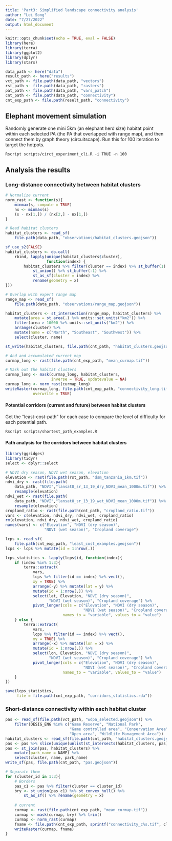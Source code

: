 ```yaml
---
title: 'Part3: Simplified landscape connectivity analysis'
author: "Lei Song"
date: "7/27/2022"
output: html_document
---
```


```r
knitr::opts_chunk$set(echo = TRUE, eval = FALSE)
library(here)
library(terra)
library(ggplot2)
library(dplyr)
library(stars)

data_path <- here("data")
result_path <- here("results")
vct_path <- file.path(data_path, "vectors")
rst_path <- file.path(data_path, "rasters")
pat_path <- file.path(data_path, "vars_patch")
cnt_path <- file.path(data_path, "connectivity")
cnt_exp_path <- file.path(result_path, "connectivity")
```

## Elephant movement simulation

Randomly generate one mini 5km (an elephant herd size) habitat point within each selected PA (the PA that overlapped with range map), and then connect them by graph theory (circuitscape). Run this for 100 iteration to target the hotpots.

```
Rscript scripts/circt_experiment_cli.R -i TRUE -n 100
```

## Analysis the results
### Long-distance connectivity between habitat clusters

```r
# Normalize current
norm_rast <- function(s){
    minmax(s, compute = TRUE)
    nx <- minmax(s)    
    (s - nx[1,]) / (nx[2,] - nx[1,])
}

# Read habitat clusters
habitat_clusters <- read_sf(
    file.path(data_path, "observations/habitat_clusters.geojson"))

sf_use_s2(FALSE)
habitat_clusters <- do.call(
    rbind, lapply(unique(habitat_clusters$cluster), 
                  function(index) {
        habitat_clusters %>% filter(cluster == index) %>% st_buffer(1) %>% 
            st_union() %>% st_buffer(-1) %>% 
            st_as_sf(cluster = index) %>% 
            rename(geometry = x)
}))

# Overlap with expert range map
range_map <- read_sf(
    file.path(data_path, "observations/range_map.geojson"))

habitat_clusters <- st_intersection(range_map, habitat_clusters) %>% 
    mutate(area = st_area(.) %>% units::set_units("km2")) %>% 
    filter(area > 10000 %>% units::set_units("km2")) %>% 
    arrange(cluster) %>% 
    mutate(name = c("North", "Southeast", "Southwest")) %>% 
    select(cluster, name)

st_write(habitat_clusters, file.path(cnt_path, "habitat_clusters.geojson"))

# And and accumulated current map
curmap_long <- rast(file.path(cnt_exp_path, "mean_curmap.tif"))

# Mask out the habitat clusters
curmap_long <- mask(curmap_long, habitat_clusters, 
                    inverse = TRUE, updatevalue = NA)
curmap_long <- norm_rast(curmap_long)
writeRaster(curmap_long, file.path(cnt_exp_path, "connectivity_long.tif"),
            overwrite = TRUE)
```

#### Potential corridors (current and future) between habitat clusters

Get the "least-cost-path" for each case to compare the level of difficulty for each potential path.

```
Rscript scripts/shortest_path_examples.R
```

#### Path analysis for the corridors between habitat clusters

```r
library(ggridges)
library(tidyr)
select <- dplyr::select

# NDVI dry season, NDVI wet season, elevation
elevation <- rast(file.path(rst_path, "dsm_tanzania_1km.tif"))
ndvi_dry <- rast(file.path(
    data_path, "NDVI","lansat8_sr_13_19_dry_NDVI_mean_1000m.tif")) %>% 
    resample(elevation)
ndvi_wet <- rast(file.path(
    data_path, "NDVI","lansat8_sr_13_19_wet_NDVI_mean_1000m.tif")) %>% 
    resample(elevation)
cropland_ratio <- rast(file.path(cnt_path, "cropland_ratio.tif"))
vars <- c(elevation, ndvi_dry, ndvi_wet, cropland_ratio)
rm(elevation, ndvi_dry, ndvi_wet, cropland_ratio)
names(vars) <- c("Elevation", "NDVI (dry season)", 
                 "NDVI (wet season)", "Cropland coverage")

lcps <- read_sf(
    file.path(cnt_exp_path, "least_cost_examples.geojson"))
lcps <- lcps %>% mutate(id = 1:nrow(.))

lcps_statistics <- lapply(lcps$id, function(index){
    if (index %in% 1:3){
        terra::extract(
            vars, 
            lcps %>% filter(id == index) %>% vect(),
            xy = TRUE) %>% 
            arrange(-y) %>% mutate(lat = y) %>% 
            mutate(id = 1:nrow(.)) %>% 
            select(lat, Elevation, "NDVI (dry season)", 
                   "NDVI (wet season)", "Cropland coverage") %>% 
            pivot_longer(cols = c("Elevation", "NDVI (dry season)", 
                                  "NDVI (wet season)", "Cropland coverage"),
                         names_to = "variable", values_to = "value")
    } else {
        terra::extract(
            vars, 
            lcps %>% filter(id == index) %>% vect(),
            xy = TRUE) %>% 
            arrange(-x) %>% mutate(lon = x) %>% 
            mutate(id = 1:nrow(.)) %>% 
            select(lon, Elevation, "NDVI (dry season)", 
                   "NDVI (wet season)", "Cropland coverage") %>% 
            pivot_longer(cols = c("Elevation", "NDVI (dry season)", 
                                  "NDVI (wet season)", "Cropland coverage"),
                         names_to = "variable", values_to = "value")
    }
})

save(lcps_statistics, 
     file = file.path(cnt_exp_path, "corridors_statistics.rda"))
```

### Short-distance connectivity within each habitat cluster

```r
pas <- read_sf(file.path(vct_path, "wdpa_selected.geojson")) %>% 
    filter(DESIG_ENG %in% c("Game Reserve", "National Park",
                            "Game controlled area", "Conservation Area",
                            "Open area", "Wildlife Management Area"))
habitat_clusters <- read_sf(file.path(cnt_path, "habitat_clusters.geojson"))
pas <- pas %>% slice(unique(unlist(st_intersects(habitat_clusters, pas))))
pas <- st_join(pas, habitat_clusters) %>% 
    mutate(park_name = NAME) %>% 
    select(cluster, name, park_name)
write_sf(pas, file.path(cnt_path, "pas.geojson"))

# Separate them
for (cluster_id in 1:3){
    # Borders
    pas_c1 <- pas %>% filter(cluster == cluster_id)
    bry <- st_union(pas_c1) %>% st_convex_hull() %>% 
        st_as_sf() %>% rename(geometry = x)
    
    # current
    curmap <- rast(file.path(cnt_exp_path, "mean_curmap.tif"))
    curmap <- mask(curmap, bry) %>% trim()
    curmap <- norm_rast(curmap)
    fname <- file.path(cnt_exp_path, sprintf("connectivity_c%s.tif", cluster_id))
    writeRaster(curmap, fname)
}
```
